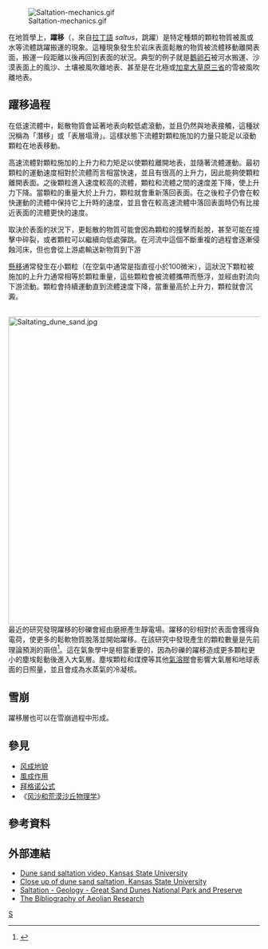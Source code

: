 [[Image:Saltation-mechanics.gif|frame]]

在地質學上，'''躍移'''（{{lang-en|'''saltation'''}}，來自[[拉丁語|拉丁語]] ''saltus''，跳躍）是特定種類的顆粒物質被風或水等流體跳躍搬運的現象。這種現象發生於岩床表面鬆散的物質被流體移動離開表面，搬運一段距離以後再回到表面的狀況。典型的例子就是[[鵝卵石|鵝卵石]]被河水搬運、沙漠表面上的風沙、土壤被風吹離地表、甚至是在北極或[[加拿大|加拿大]][[草原三省|草原三省]]的雪被風吹離地表。

== 躍移過程 ==
在低速流體中，鬆散物質會延著地表向較低處滾動，並且仍然與地表接觸，這種狀況稱為「潛移」或「表層塌滑」。這樣狀態下流體對顆粒施加的力量只能足以滾動顆粒在地表移動。

高速流體對顆粒施加的上升力和力矩足以使顆粒離開地表，並隨著流體運動。最初顆粒的運動速度相對於流體而言相當快速，並且有很高的上升力，因此能夠使顆粒離開表面。之後顆粒進入速度較高的流體，顆粒和流體之間的速度差下降，使上升力下降。當顆粒的重量大於上升力，顆粒就會重新落回表面。在之後粒子仍會在較快運動的流體中保持它上升時的速度，並且會在較高速流體中落回表面時仍有比接近表面的流體更快的速度。

取決於表面的狀況下，更鬆散的物質可能會因為顆粒的撞擊而鬆脫，甚至可能在撞擊中碎裂，或者顆粒可以繼續向低處彈跳。在河流中這個不斷重複的過程會逐漸侵蝕河床，但也會從上游處輸送新物質到下游

[[懸移|懸移]]通常發生在小顆粒（在空氣中通常是指直徑小於100微米），這狀況下顆粒被施加的上升力通常相等於顆粒重量，這些顆粒會被流體攜帶而懸浮，並經由對流向下游流動。顆粒會持續運動直到流體速度下降，當重量高於上升力，顆粒就會沉澱。 

<br>
[[Image:Saltating_dune_sand.jpg|616px]]
<br>

最近的研究發現躍移的砂礫會經由磨擦產生靜電場。躍移的砂相對於表面會獲得負電荷，使更多的鬆軟物質脫落並開始躍移。在該研究中發現產生的顆粒數量是先前理論預測的兩倍<ref>{{Cite web |url=http://www.eurekalert.org/pub_releases/2008-01/uom-esf010708.php |title=Electric Sand Findings, University of Michigan Jan. 6, 2008 |accessdate=2013-06-18 |archive-date=2016-05-20 |archive-url=https://web.archive.org/web/20160520031124/http://www.eurekalert.org/pub_releases/2008-01/uom-esf010708.php |dead-url=no }}</ref>。這在氣象學中是相當重要的，因為砂礫的躍移造成更多顆粒更小的塵埃鬆動後進入大氣層。塵埃顆粒和煤煙等其他[[氣溶膠|氣溶膠]]會影響大氣層和地球表面的日照量，並且會成為水蒸氣的冷凝核。

==雪崩==
躍移層也可以在雪崩過程中形成。

==參見==
*[[风成地貌|风成地貌]]
*[[風成作用|風成作用]]
*[[拜格诺公式|拜格诺公式]]
*《[[风沙和荒漠沙丘物理学|风沙和荒漠沙丘物理学]]》

==參考資料==
{{reflist}}

==外部連結==
*[https://web.archive.org/web/20060314100353/http://www.weru.ksu.edu/new_weru/multimedia/movies/dust001.mpg Dune sand saltation video, Kansas State University]
*[https://web.archive.org/web/20060519053416/http://www.weru.ksu.edu/new_weru/multimedia/movies/dust003.mpg Close up of dune sand saltation, Kansas State University]
*[http://www.handsontheland.org/grsa/resources/saltation.htm Saltation - Geology - Great Sand Dunes National Park and Preserve]
*[https://web.archive.org/web/20141109145510/http://capita.wustl.edu/namaerosol/namdust/literature/thebibliographyoaeolian%20research_m_r.htm The Bibliography of Aeolian Research]

[[Category:地质作用|S]]
